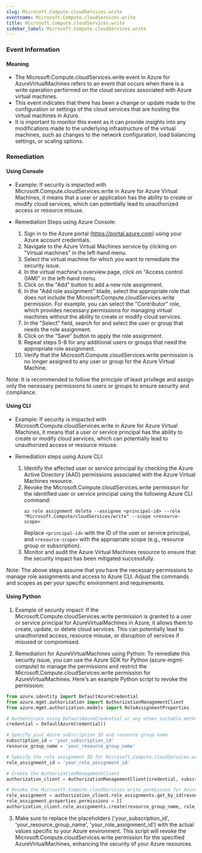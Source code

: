 ```yaml
--- 
slug: Microsoft.Compute.cloudServices.write
eventname: Microsoft.Compute.cloudServices.write
title: Microsoft.Compute.cloudServices.write
sidebar_label: Microsoft.Compute.cloudServices.write
---
```

                       
### Event Information

#### Meaning

- The Microsoft.Compute.cloudServices.write event in Azure for AzureVirtualMachines refers to an event that occurs when there is a write operation performed on the cloud services associated with Azure virtual machines.
- This event indicates that there has been a change or update made to the configuration or settings of the cloud services that are hosting the virtual machines in Azure.
- It is important to monitor this event as it can provide insights into any modifications made to the underlying infrastructure of the virtual machines, such as changes to the network configuration, load balancing settings, or scaling options.

### Remediation

#### Using Console

- Example: If security is impacted with Microsoft.Compute.cloudServices.write in Azure for Azure Virtual Machines, it means that a user or application has the ability to create or modify cloud services, which can potentially lead to unauthorized access or resource misuse.

- Remediation Steps using Azure Console:
  1. Sign in to the Azure portal (https://portal.azure.com) using your Azure account credentials.
  2. Navigate to the Azure Virtual Machines service by clicking on "Virtual machines" in the left-hand menu.
  3. Select the virtual machine for which you want to remediate the security issue.
  4. In the virtual machine's overview page, click on "Access control (IAM)" in the left-hand menu.
  5. Click on the "Add" button to add a new role assignment.
  6. In the "Add role assignment" blade, select the appropriate role that does not include the Microsoft.Compute.cloudServices.write permission. For example, you can select the "Contributor" role, which provides necessary permissions for managing virtual machines without the ability to create or modify cloud services.
  7. In the "Select" field, search for and select the user or group that needs the role assignment.
  8. Click on the "Save" button to apply the role assignment.
  9. Repeat steps 5-8 for any additional users or groups that need the appropriate role assignment.
  10. Verify that the Microsoft.Compute.cloudServices.write permission is no longer assigned to any user or group for the Azure Virtual Machine.

Note: It is recommended to follow the principle of least privilege and assign only the necessary permissions to users or groups to ensure security and compliance.

#### Using CLI

- Example: If security is impacted with Microsoft.Compute.cloudServices.write in Azure for Azure Virtual Machines, it means that a user or service principal has the ability to create or modify cloud services, which can potentially lead to unauthorized access or resource misuse.

- Remediation steps using Azure CLI:
  1. Identify the affected user or service principal by checking the Azure Active Directory (AAD) permissions associated with the Azure Virtual Machines resource.
  2. Revoke the Microsoft.Compute.cloudServices.write permission for the identified user or service principal using the following Azure CLI command:
     ```
     az role assignment delete --assignee <principal-id> --role "Microsoft.Compute/cloudServices/write" --scope <resource-scope>
     ```
     Replace `<principal-id>` with the ID of the user or service principal, and `<resource-scope>` with the appropriate scope (e.g., resource group or subscription).
  3. Monitor and audit the Azure Virtual Machines resource to ensure that the security impact has been mitigated successfully.

Note: The above steps assume that you have the necessary permissions to manage role assignments and access to Azure CLI. Adjust the commands and scopes as per your specific environment and requirements.

#### Using Python

1. Example of security impact: If the Microsoft.Compute.cloudServices.write permission is granted to a user or service principal for AzureVirtualMachines in Azure, it allows them to create, update, or delete cloud services. This can potentially lead to unauthorized access, resource misuse, or disruption of services if misused or compromised.

2. Remediation for AzureVirtualMachines using Python: To remediate this security issue, you can use the Azure SDK for Python (azure-mgmt-compute) to manage the permissions and restrict the Microsoft.Compute.cloudServices.write permission for AzureVirtualMachines. Here's an example Python script to revoke the permission:

```python
from azure.identity import DefaultAzureCredential
from azure.mgmt.authorization import AuthorizationManagementClient
from azure.mgmt.authorization.models import RoleAssignmentProperties

# Authenticate using DefaultAzureCredential or any other suitable method
credential = DefaultAzureCredential()

# Specify your Azure subscription ID and resource group name
subscription_id = 'your_subscription_id'
resource_group_name = 'your_resource_group_name'

# Specify the role assignment ID for Microsoft.Compute.cloudServices.write
role_assignment_id = 'your_role_assignment_id'

# Create the AuthorizationManagementClient
authorization_client = AuthorizationManagementClient(credential, subscription_id)

# Revoke the Microsoft.Compute.cloudServices.write permission for AzureVirtualMachines
role_assignment = authorization_client.role_assignments.get_by_id(resource_group_name, role_assignment_id)
role_assignment.properties.permissions = []
authorization_client.role_assignments.create(resource_group_name, role_assignment_id, role_assignment)
```

3. Make sure to replace the placeholders ('your_subscription_id', 'your_resource_group_name', 'your_role_assignment_id') with the actual values specific to your Azure environment. This script will revoke the Microsoft.Compute.cloudServices.write permission for the specified AzureVirtualMachines, enhancing the security of your Azure resources.


 